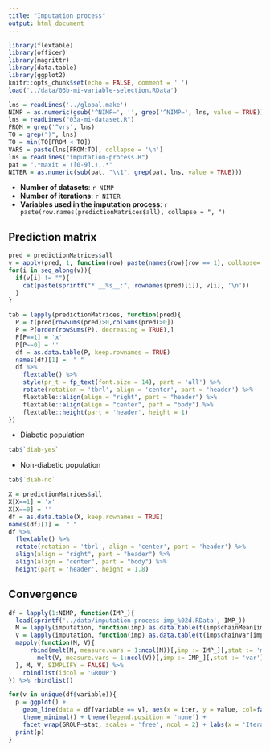 ```yaml
---
title: "Imputation process"
output: html_document
---
```


```r
library(flextable)
library(officer)
library(magrittr)
library(data.table)
library(ggplot2)
knitr::opts_chunk$set(echo = FALSE, comment = ' ')
load('../data/03b-mi-variable-selection.RData')
```

```r
lns = readLines('../global.make')
NIMP = as.numeric(gsub('^NIMP=', '', grep('^NIMP=', lns, value = TRUE)))
lns = readLines("03a-mi-dataset.R")
FROM = grep('^vrs', lns)
TO = grep(")", lns)
TO = min(TO[FROM < TO])
VARS = paste(lns[FROM:TO], collapse = '\n')
lns = readLines("imputation-process.R")
pat = ".*maxit = ([0-9].),.*"
NITER = as.numeric(sub(pat, "\\1", grep(pat, lns, value = TRUE)))
```

* __Number of datasets__: `r NIMP`
* __Number of iterations__: `r NITER`
* __Variables used in the imputation process__: `r paste(row.names(predictionMatrices$all), collapse = ", ")`


## Prediction matrix

```r
pred = predictionMatrices$all
v = apply(pred, 1, function(row) paste(names(row)[row == 1], collapse=', '))
for(i in seq_along(v)){
  if(v[i] != ""){
    cat(paste(sprintf("* __%s__:", rownames(pred)[i]), v[i], '\n'))
  }
}
```

```r
tab = lapply(predictionMatrices, function(pred){
  P = t(pred[rowSums(pred)>0,colSums(pred)>0])
  P = P[order(rowSums(P), decreasing = TRUE),]
  P[P==1] = 'x'
  P[P==0] = ''
  df = as.data.table(P, keep.rownames = TRUE)
  names(df)[1] =  " "
  df %>%
    flextable() %>%
    style(pr_t = fp_text(font.size = 14), part = 'all') %>%
    rotate(rotation = 'tbrl', align = 'center', part = 'header') %>%
    flextable::align(align = "right", part = "header") %>%
    flextable::align(align = "center", part = "body") %>%
    flextable::height(part = 'header', height = 1)
})
```

* Diabetic population

```r
tab$`diab-yes`
```

* Non-diabetic population

```r
tab$`diab-no`
```


```r
X = predictionMatrices$all 
X[X==1] = 'x'
X[X==0] = ''
df = as.data.table(X, keep.rownames = TRUE)
names(df)[1] =  " "
df %>%
  flextable() %>%
  rotate(rotation = 'tbrl', align = 'center', part = 'header') %>%
  align(align = "right", part = "header") %>%
  align(align = "center", part = "body") %>%
  height(part = 'header', height = 1.8)
```

## Convergence

```r
df = lapply(1:NIMP, function(IMP_){
  load(sprintf('../data/imputation-process-imp_%02d.RData', IMP_))
  M = lapply(imputation, function(imp) as.data.table(t(imp$chainMean[imp$nmis > 0, , 1])))
  V = lapply(imputation, function(imp) as.data.table(t(imp$chainVar[imp$nmis > 0, , 1])))
  mapply(function(M, V){
      rbind(melt(M, measure.vars = 1:ncol(M))[,imp := IMP_][,stat := 'mean'][,iter := 1:NITER],
        melt(V, measure.vars = 1:ncol(V))[,imp := IMP_][,stat := 'var'][,iter := 1:NITER])
  }, M, V, SIMPLIFY = FALSE) %>%
    rbindlist(idcol = 'GROUP')
}) %>% rbindlist()
```

```r
for(v in unique(df$variable)){
  p = ggplot() +
    geom_line(data = df[variable == v], aes(x = iter, y = value, col=factor(imp))) +
    theme_minimal() + theme(legend.position = 'none') +
    facet_wrap(GROUP~stat, scales = 'free', ncol = 2) + labs(x = 'Iteration', y = v)
  print(p)
}
```

